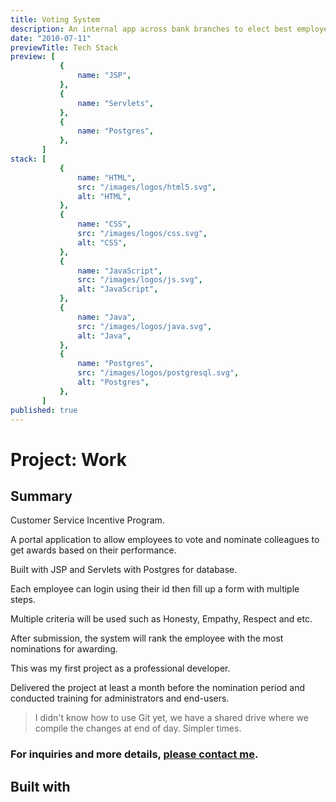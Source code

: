 ```yaml
---
title: Voting System
description: An internal app across bank branches to elect best employee for season.
date: "2010-07-11"
previewTitle: Tech Stack
preview: [
           {
               name: "JSP",
           },
           {
               name: "Servlets",
           },
           {
               name: "Postgres",
           },
       ]
stack: [
           {
               name: "HTML",
               src: "/images/logos/html5.svg",
               alt: "HTML",
           },
           {
               name: "CSS",
               src: "/images/logos/css.svg",
               alt: "CSS",
           },
           {
               name: "JavaScript",
               src: "/images/logos/js.svg",
               alt: "JavaScript",
           },
           {
               name: "Java",
               src: "/images/logos/java.svg",
               alt: "Java",
           },
           {
               name: "Postgres",
               src: "/images/logos/postgresql.svg",
               alt: "Postgres",
           },
       ]
published: true
---
```


# Project: Work


## Summary

Customer Service Incentive Program.

A portal application to allow employees to vote and nominate colleagues to get awards based on their performance.

Built with JSP and Servlets with Postgres for database.

Each employee can login using their id then fill up a form with multiple steps.

Multiple criteria will be used such as Honesty, Empathy, Respect and etc.

After submission, the system will rank the employee with the most nominations for awarding.

This was my first project as a professional developer.

Delivered the project at least a month before the nomination period and conducted training for administrators and end-users.

> I didn't know how to use Git yet, we have a shared drive where we compile the changes at end of day.
> Simpler times.

### For inquiries and more details, [please contact me](https://projects.jcos.io/contact).


## Built with
